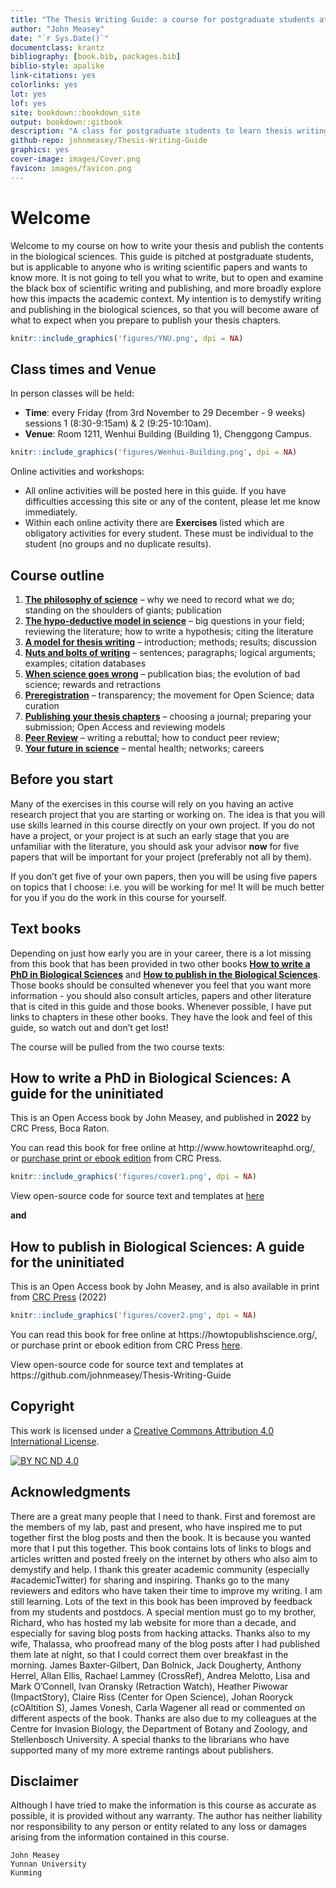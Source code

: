 ---
title: "The Thesis Writing Guide: a course for postgraduate students at Yunnan University"
author: "John Measey"
date: "`r Sys.Date()`"
documentclass: krantz
bibliography: [book.bib, packages.bib]
biblio-style: apalike
link-citations: yes
colorlinks: yes
lot: yes
lof: yes
site: bookdown::bookdown_site
output: bookdown::gitbook
description: "A class for postgraduate students to learn thesis writing at Yunnan University. This course has 18 hours and requires two classes per week for nine weeks. It will be taught on Friday first (8:30-9:15am) and second period (9:25-10:10am). The content of this course is taken from two published books: How to write a PhD in the Biological Sciences, and How to Publish in the Biological Sciences. You can find both books free to read online and these will serve as the course text books."
github-repo: johnmeasey/Thesis-Writing-Guide
graphics: yes
cover-image: images/Cover.png
favicon: images/favicon.png
---



# Welcome {.unnumbered}

Welcome to my course on how to write your thesis and publish the contents in the biological sciences. This guide is pitched at postgraduate students, but is applicable to anyone who is writing scientific papers and wants to know more. It is not going to tell you what to write, but to open and examine the black box of scientific writing and publishing, and more broadly explore how this impacts the academic context. My intention is to demystify writing and publishing in the biological sciences, so that you will become aware of what to expect when you prepare to publish your thesis chapters.


```{r fig.align='centre', out.width = '80%', echo=FALSE, include=identical(knitr:::pandoc_to(), 'html'), fig.link='http://www.ynu.edu.cn/'}
knitr::include_graphics('figures/YNU.png', dpi = NA)
```


## Class times and Venue {.unnumbered}

In person classes will be held:

 - **Time**: every Friday (from 3rd November to 29 December - 9 weeks) sessions 1 (8:30-9:15am) & 2 (9:25-10:10am).
 - **Venue**: Room 1211, Wenhui Building (Building 1), Chenggong Campus.
 
 
```{r fig.align='centre', out.width = '50%', echo=FALSE, include=identical(knitr:::pandoc_to(), 'html'), fig.link='http://www.ynu.edu.cn/'}
knitr::include_graphics('figures/Wenhui-Building.png', dpi = NA)
```

 
 Online activities and workshops:
 
 - All online activities will be posted here in this guide. If you have difficulties accessing this site or any of the content, please let me know immediately.
 - Within each online activity there are **Exercises** listed which are obligatory activities for every student. These must be individual to the student (no groups and no duplicate results).

## Course outline {.unnumbered}

1. **[The philosophy of science](#Week1)** – why we need to record what we do; standing on the shoulders of giants; publication
1. **[The hypo-deductive model in science](#Week2)** – big questions in your field; reviewing the literature; how to write a hypothesis; citing the literature
1. **[A model for thesis writing](#Week3)** – introduction; methods; results; discussion
1. **[Nuts and bolts of writing](#Week4)** – sentences; paragraphs; logical arguments; examples; citation databases
1. **[When science goes wrong](#Week5)** – publication bias; the evolution of bad science; rewards and retractions
1. **[Preregistration](#Week6)** – transparency; the movement for Open Science; data curation
1. **[Publishing your thesis chapters](#Week7)** – choosing a journal; preparing your submission; Open Access and reviewing models
1. **[Peer Review](#Week8)** – writing a rebuttal; how to conduct peer review; 
1. **[Your future in science](#Week9)** – mental health; networks; careers






## Before you start {.unnumbered}

Many of the exercises in this course will rely on you having an active research project that you are starting or working on. The idea is that you will use skills learned in this course directly on your own project. If you do not have a project, or your project is at such an early stage that you are unfamiliar with the literature, you should ask your advisor **now** for five papers that will be important for your project (preferably not all by them). 

If you don't get five of your own papers, then you will be using five papers on topics that I choose: i.e. you will be working for me! It will be much better for you if you do the work in this course for yourself.


## Text books {.unnumbered}


Depending on just how early you are in your career, there is a lot missing from this book that has been provided in two other books [**How to write a PhD in Biological Sciences**](www.howtowriteaphd.org) and [**How to publish in the Biological Sciences**](www.howtopublishscience.org). Those books should be consulted whenever you feel that you want more information - you should also consult articles, papers and other literature that is cited in this guide and those books. Whenever possible, I have put links to chapters in these other books. They have the look and feel of this guide, so watch out and don't get lost!

The course will be pulled from the two course texts:

## How to write a PhD in Biological Sciences: A guide for the uninitiated  {.unnumbered}

This is an Open Access book by John Measey, and published in <b>2022</b> by CRC Press, Boca Raton.

You can read this book for free online at http://www.howtowriteaphd.org/, or [purchase print or ebook edition](https://www.routledge.com/How-to-Write-a-PhD-in-Biological-Sciences-A-Guide-for-the-Uninitiated/Measey/p/book/9781032080208) from CRC Press.


```{r fig.align='centre', out.width = '65%', echo=FALSE, include=identical(knitr:::pandoc_to(), 'html'), fig.link='http://www.howtowriteaphd.org/'}
knitr::include_graphics('figures/cover1.png', dpi = NA)
```


View open-source code for source text and templates at [here](https://github.com/johnmeasey/How-to-write-a-PhD-in-Biological-Sciences)


**and**

## How to publish in Biological Sciences: A guide for the uninitiated {.unnumbered}

This is an Open Access book by John Measey, and is also available in print from [CRC Press](https://www.routledge.com/How-to-Publish-in-Biological-Sciences-A-Guide-for-the-Uninitiated/Measey/p/book/9781032116419) (2022)


```{r fig.align='centre', out.width = '65%', echo=FALSE, include=identical(knitr:::pandoc_to(), 'html'), fig.link='https://howtopublishscience.org/'}
knitr::include_graphics('figures/cover2.png', dpi = NA)
```


You can read this book for free online at https://howtopublishscience.org/, or purchase print or ebook edition from CRC Press [here](https://www.routledge.com/How-to-Publish-in-Biological-Sciences-A-Guide-for-the-Uninitiated/Measey/p/book/9781032116419).

View open-source code for source text and templates at https://github.com/johnmeasey/Thesis-Writing-Guide

## Copyright {.unnumbered}

This work is licensed under a
[Creative Commons Attribution 4.0 International License][cc-by].

[![BY NC ND 4.0][cc-by-image]][cc-by]

[cc-by]: https://creativecommons.org/licenses/by-nc-nd/4.0/
[cc-by-image]: http://mirrors.creativecommons.org/presskit/buttons/88x31/png/by-nc-nd.png
[cc-by-shield]: http://mirrors.creativecommons.org/presskit/buttons/80x15/svg/by-nc-nd.svg



## Acknowledgments {.unnumbered}

There are a great many people that I need to thank. First and foremost are the members of my lab, past and present, who have inspired me to put together first the blog posts and then the book. It is because you wanted more that I put this together. This book contains lots of links to blogs and articles written and posted freely on the internet by others who also aim to demystify and help. I thank this greater academic community (especially \#academicTwitter) for sharing and inspiring. Thanks go to the many reviewers and editors who have taken their time to improve my writing. I am still learning. Lots of the text in this book has been improved by feedback from my students and postdocs. A special mention must go to my brother, Richard, who has hosted my lab website for more than a decade, and especially for saving blog posts from hacking attacks. Thanks also to my wife, Thalassa, who proofread many of the blog posts after I had published them late at night, so that I could correct them over breakfast in the morning. James Baxter-Gilbert, Dan Bolnick, Jack Dougherty, Anthony Herrel, Allan Ellis, Rachael Lammey (CrossRef), Andrea Melotto, Lisa and Mark O'Connell, Ivan Oransky (Retraction Watch), Heather Piwowar (ImpactStory), Claire Riss (Center for Open Science), Johan Rooryck (cOAltition S), James Vonesh, Carla Wagener all read or commented on different aspects of the book. Thanks are also due to my colleagues at the Centre for Invasion Biology, the Department of Botany and Zoology, and Stellenbosch University. A special thanks to the librarians who have supported many of my more extreme rantings about publishers.

## Disclaimer {.unnumbered}

Although I have tried to make the information is this course as accurate as possible, it is provided without any warranty. The author has neither liability nor responsibility to any person or entity related to any loss or damages arising from the information contained in this course.

```{block2, type='flushright', html.tag='p'}
John Measey  
Yunnan University
Kunming
```
